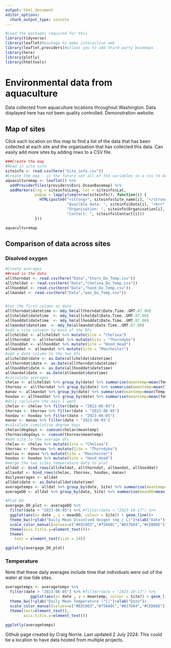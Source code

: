 ```yaml
---
output: html_document
editor_options: 
  chunk_output_type: console
---
```


```r
#Load the packages required for this 
library(tidyverse)
library(leaflet)#package to make interactive web
library(leaflet.providers)#allows you to add third party basemaps
library(here)
library(plotly)
library(htmltools)
```

# Environmental data from aquaculture

Data collected from aquaculture locations throughout Washington. Data displayed here has not been quality controlled. Demonstration website.

## Map of sites

Click each location on this map to find a list of the data that has been collected at each site and the organisation that has collected this data. Can easily add more sites by adding rows to a CSV file.

```r
###Create the map
#Read in site info
siteinfo <- read.csv(here("Site_info.csv"))
#Create the map - in the future set all of the variables in a csv to be read in 
aquaculturemap <- leaflet() %>% 
  addProviderTiles(providers$Esri.OceanBasemap) %>% 
  addMarkers(lng = siteinfo$Long, lat = siteinfo$Lat,
             popup = lapply(seq(nrow(siteinfo)), function(i) {
               HTML(paste0("<strong>", siteinfo$Site_name[i], "</strong><br>",
                           "Availble data: ", siteinfo$Data[i], "<br>",
                           "Organisation: ", siteinfo$Organisation[i], "<br>",
                           "Contact: ", siteinfo$Contact[i]))
             }))

```

```r
aquaculturemap
```

## Comparison of data across sites

### Disolved oxygen

```r
#Create averages
##read in the data 
allthorndat <- read.csv(here("Data","thorn_Do_Temp.csv"))
allcheldat <- read.csv(here("Data","chelsea_Do_Temp.csv"))
allhooddat <- read.csv(here("Data","hood_Do_Temp.csv"))
allmandat <- read.csv(here("Data","man_Do_Temp.csv"))


#Set the first column as date
allthorndat$datetime <- mdy_hm(allthorndat$Date.Time..GMT.07.00)
allcheldat$datetime  <- mdy_hm(allcheldat$Date.Time..GMT.07.00)
allhooddat$datetime  <- mdy_hm(allhooddat$Date.Time..GMT.07.00)
allmandat$datetime  <- mdy_hm(allmandat$Date.Time..GMT.07.00)
#add a site columin to each of the DFs
allcheldat <- allcheldat %>% mutate(Site = "Chelsea")
allthorndat <- allthorndat %>% mutate(Site = "Thorndyke")
allhooddat <- allhooddat %>% mutate(Site = "Hood_Head")
allmandat <- allmandat %>% mutate(Site = "Manchester")
#add a date column to the two dfs
allcheldat$date <- as.Date(allcheldat$datetime)
allthorndat$date <- as.Date(allthorndat$datetime)
allhooddat$date <- as.Date(allhooddat$datetime)
allmandat$date <- as.Date(allmandat$datetime)
#calculate averages
chelav <- allcheldat %>% group_by(date) %>% summarise(meantemp=mean(Temp_C, na.rm = TRUE), meanDO=mean(DO_mgL, na.rm = TRUE))
thornav <- allthorndat %>% group_by(date) %>% summarise(meantemp=mean(Temp_C, na.rm = TRUE), meanDO=mean(DO_mgL, na.rm = TRUE))
manav <- allmandat %>% group_by(date) %>% summarise(meantemp=mean(Temp_C, na.rm = TRUE), meanDO=mean(DO_mgL, na.rm = TRUE))
hoodav <- allhooddat %>% group_by(date) %>% summarise(meantemp=mean(Temp_C, na.rm = TRUE), meanDO=mean(DO_mgL, na.rm = TRUE))
#Only caclulate the days I want
chelav <- chelav %>% filter(date > "2023-06-05")
thornav <- thornav %>% filter(date > "2023-06-05")
hoodav <- hoodav %>% filter(date > "2023-06-05")
manav <- manav %>% filter(date > "2023-06-05")
#calculate cumulative degree days
chelav$degdays <- cumsum(chelav$meantemp)
thornav$degdays <- cumsum(thornav$meantemp)
#Add site to the average dfs
chelav <- chelav %>% mutate(Site = "Chelsea")
thornav <- thornav %>% mutate(Site = "Thorndyke")
manlav <- manav %>% mutate(Site = "Manchester")
hoodav <- hoodav %>% mutate(Site = "Hood_Head")
#merge the two sites temperature data to plot
alldat <- bind_rows(allcheldat, allthorndat, allmandat, allhooddat)
allavdat <- bind_rows(chelav, thornav, hoodav, manav)
dailyaverages <- alldat
alldat$date <- as.Date(alldat$datetime) 
averagetemps <- alldat %>% group_by(date, Site) %>% summarise(meantemp=mean(Temp_C, na.rm = TRUE))
averageDO <- alldat %>% group_by(date, Site) %>% summarise(meanDO=mean(DO_mgL, na.rm = TRUE))

#Plot DO
avergage_DO_plot <- averageDO %>% 
  filter(date > "2023-06-05") %>% #filter(date < "2023-10-17") %>% 
  ggplot(aes(x= date , y = meanDO, colour = Site)) + geom_line()+
  theme_bw()+ylab("Daily Mean Dissolved Oxygen (mg / L)")+xlab("Date")+
  scale_color_manual(values=c("#B3C863","#756A8C","#037D64","#CEB08E"))+
  theme(axis.title.y=element_text())+
  theme(
    text = element_text(size = 14))

```

```r
ggplotly(avergage_DO_plot)
```

### Temperature
Note that these daily averages include time that individuals were out of the water at low tide sites.

```r
averagetemps <- averagetemps %>% 
  filter(date > "2023-06-05") %>% #filter(date < "2023-10-17") %>% 
           ggplot(aes(x= date , y = meantemp, colour = Site)) + geom_line()+
  theme_bw()+ylab("Daily Mean Temperature (°C)")+xlab("Date")+
  scale_color_manual(values=c("#B3C863","#756A8C","#037D64","#CEB08E"))+
  theme(text=element_text(),
        axis.title.y=element_text())
```

```r
ggplotly(averagetemps)
```

Github page created by Craig Norrie. Last updated 2 July 2024. This could be a location to have data hosted from multiple projects. 